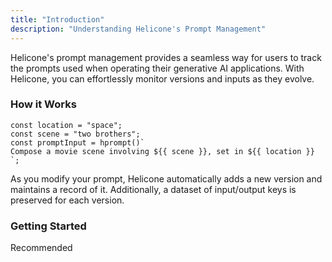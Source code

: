 ```yaml
---
title: "Introduction"
description: "Understanding Helicone's Prompt Management"
---
```


Helicone's prompt management provides a seamless way for users to track the prompts used when operating their generative AI applications. With Helicone, you can effortlessly monitor versions and inputs as they evolve.

### How it Works

```tsx
const location = "space";
const scene = "two brothers";
const promptInput = hprompt()`
Compose a movie scene involving ${{ scene }}, set in ${{ location }}
`;
```

As you modify your prompt, Helicone automatically adds a new version and maintains a record of it. Additionally, a dataset of input/output keys is preserved for each version.

### Getting Started

<CardGroup cols={2}>
  <Card title="Quick Start Guide" href="/features/prompts/quick-start">
    Recommended
  </Card>
  <Card
    title="Quick Start Guide (Async)"
    href="/features/prompts/quick-start-async"
  ></Card>
</CardGroup>
